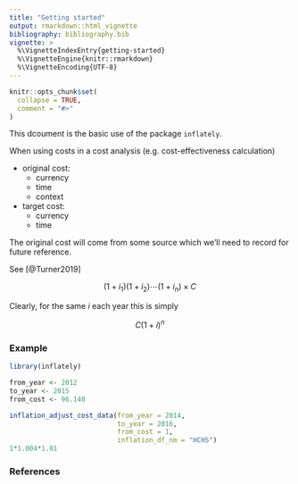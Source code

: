 ```yaml
---
title: "Getting started"
output: rmarkdown::html_vignette
bibliography: bibliography.bib
vignette: >
  %\VignetteIndexEntry{getting-started}
  %\VignetteEngine{knitr::rmarkdown}
  %\VignetteEncoding{UTF-8}
---
```


```r
knitr::opts_chunk$set(
  collapse = TRUE,
  comment = "#>"
)
```


This dcoument is the basic use of the package `inflately`.

When using costs in a cost analysis (e.g. cost-effectiveness calculation)

  * original cost:
    * currency
    * time
    * context
  * target cost:
    * currency
    * time
  
The original cost will come from some source which we'll need to record for future reference.

See [@Turner2019]

$$
(1 + i_{1})(1 + i_{2}) \cdots (1 + i_{n}) \times C
$$

Clearly, for the same $i$ each year this is simply

$$
C(1 + i)^n
$$


### Example

```r
library(inflately)

from_year <- 2012
to_year <- 2015
from_cost <- 96.140

inflation_adjust_cost_data(from_year = 2014,
                           to_year = 2016,
                           from_cost = 1,
                           inflation_df_nm = "HCHS")
1*1.004*1.01
```


### References